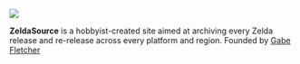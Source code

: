 ![](/branding/zs2.0-header.png)

**ZeldaSource** is a hobbyist-created site aimed at archiving every Zelda release and re-release across every platform and region. 
Founded by [Gabe Fletcher](https://bit.ly/gabefletch)

